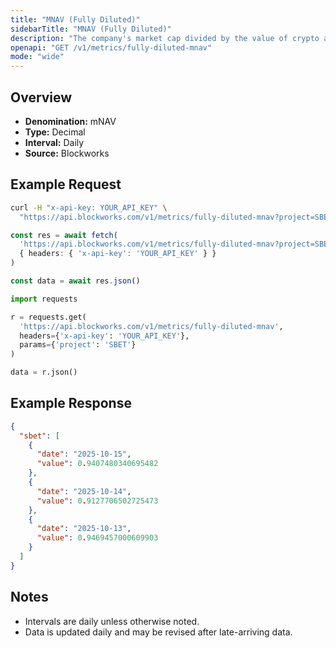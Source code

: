 ```yaml
---
title: "MNAV (Fully Diluted)"
sidebarTitle: "MNAV (Fully Diluted)"
description: "The company's market cap divided by the value of crypto asset holdings. Often called Basic mNAV, it is the most simplistic way to track the multiple the company trades at relative to its crypto assets held. This figure can be calculated using both the market cap and the enterprise value. Some Companies may hold a considerable amount of cash that has not yet been deployed into crypto, which the Enterprise Value calculation highlights."
openapi: "GET /v1/metrics/fully-diluted-mnav"
mode: "wide"
---
```


## Overview

- **Denomination:** mNAV
- **Type:** Decimal
- **Interval:** Daily
- **Source:** Blockworks

## Example Request

<CodeGroup>

```bash cURL
curl -H "x-api-key: YOUR_API_KEY" \
  "https://api.blockworks.com/v1/metrics/fully-diluted-mnav?project=SBET"
```

```typescript TypeScript
const res = await fetch(
  'https://api.blockworks.com/v1/metrics/fully-diluted-mnav?project=SBET',
  { headers: { 'x-api-key': 'YOUR_API_KEY' } }
)

const data = await res.json()
```

```python Python
import requests

r = requests.get(
  'https://api.blockworks.com/v1/metrics/fully-diluted-mnav',
  headers={'x-api-key': 'YOUR_API_KEY'},
  params={'project': 'SBET'}
)

data = r.json()
```

</CodeGroup>

## Example Response

```json
{
  "sbet": [
    {
      "date": "2025-10-15",
      "value": 0.9407480340695482
    },
    {
      "date": "2025-10-14",
      "value": 0.9127706502725473
    },
    {
      "date": "2025-10-13",
      "value": 0.9469457000609903
    }
  ]
}
```

## Notes
- Intervals are daily unless otherwise noted.
- Data is updated daily and may be revised after late-arriving data.